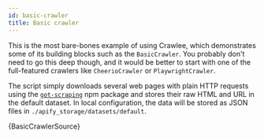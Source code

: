 ```yaml
---
id: basic-crawler
title: Basic crawler
---
```



This is the most bare-bones example of using Crawlee, which demonstrates some of its building blocks such as the <ApiLink to="basic-crawler/class/BasicCrawler">`BasicCrawler`</ApiLink>. You probably don't need to go this deep though, and it would be better to start with one of the full-featured crawlers
like <ApiLink to="cheerio-crawler/class/CheerioCrawler">`CheerioCrawler`</ApiLink> or <ApiLink to="playwright-crawler/class/PlaywrightCrawler">`PlaywrightCrawler`</ApiLink>.

The script simply downloads several web pages with plain HTTP requests using the [`got-scraping`](https://github.com/apify/got-scraping)
npm package and stores their raw HTML and URL in the default dataset. In local configuration, the data will be stored as JSON files in
`./apify_storage/datasets/default`.

<CodeBlock className="language-js">
	{BasicCrawlerSource}
</CodeBlock>
